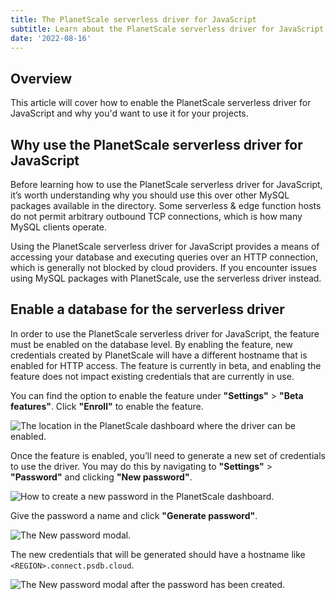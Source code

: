 ```yaml
---
title: The PlanetScale serverless driver for JavaScript
subtitle: Learn about the PlanetScale serverless driver for JavaScript.
date: '2022-08-16'
---
```


## Overview

This article will cover how to enable the PlanetScale serverless driver for JavaScript and why you'd want to use it for your projects.

## Why use the PlanetScale serverless driver for JavaScript

Before learning how to use the PlanetScale serverless driver for JavaScript, it’s worth understanding why you should use this over other MySQL packages available in the directory. Some serverless & edge function hosts do not permit arbitrary outbound TCP connections, which is how many MySQL clients operate. 

Using the PlanetScale serverless driver for JavaScript provides a means of accessing your database and executing queries over an HTTP connection, which is generally not blocked by cloud providers. If you encounter issues using MySQL packages with PlanetScale, use the serverless driver instead.

## Enable a database for the serverless driver

In order to use the PlanetScale serverless driver for JavaScript, the feature must be enabled on the database level. By enabling the feature, new credentials created by PlanetScale will have a different hostname that is enabled for HTTP access. The feature is currently in beta, and enabling the feature does not impact existing credentials that are currently in use.

You can find the option to enable the feature under **"Settings"** > **"Beta features"**. Click **"Enroll"** to enable the feature.

![The location in the PlanetScale dashboard where the driver can be enabled.](/docs/img/docs/using-the-planetscale-serverless-driver-for-js/the-location-in-the-planetscale-dashboard-where-the-driver-can-be-enabled.png)

Once the feature is enabled, you’ll need to generate a new set of credentials to use the driver. You may do this by navigating to **"Settings"** > **"Password"** and clicking **"New password"**.

![How to create a new password in the PlanetScale dashboard.](/docs/img/docs/using-the-planetscale-serverless-driver-for-js/how-to-create-a-new-password-in-the-planetscale-dashboard.png)

Give the password a name and click **"Generate password"**. 

![The New password modal.](/docs/img/docs/using-the-planetscale-serverless-driver-for-js/the-new-password-modal.png)

The new credentials that will be generated should have a hostname like `<REGION>.connect.psdb.cloud`. 

![The New password modal after the password has been created.](/docs/img/docs/using-the-planetscale-serverless-driver-for-js/the-new-password-modal-after-the-password-has-been-created.png)

<GetHelp />
